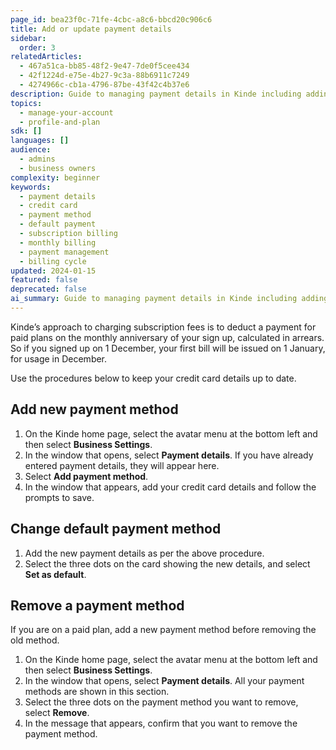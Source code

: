 ```yaml
---
page_id: bea23f0c-71fe-4cbc-a8c6-bbcd20c906c6
title: Add or update payment details
sidebar:
  order: 3
relatedArticles:
  - 467a51ca-bb85-48f2-9e47-7de0f5cee434
  - 42f1224d-e75e-4b27-9c3a-88b6911c7249
  - 4274966c-cb1a-4796-87be-43f42c4b37e6
description: Guide to managing payment details in Kinde including adding, updating, and removing payment methods for subscription billing.
topics:
  - manage-your-account
  - profile-and-plan
sdk: []
languages: []
audience:
  - admins
  - business owners
complexity: beginner
keywords:
  - payment details
  - credit card
  - payment method
  - default payment
  - subscription billing
  - monthly billing
  - payment management
  - billing cycle
updated: 2024-01-15
featured: false
deprecated: false
ai_summary: Guide to managing payment details in Kinde including adding, updating, and removing payment methods for subscription billing.
---
```


Kinde’s approach to charging subscription fees is to deduct a payment for paid plans on the monthly anniversary of your sign up, calculated in arrears. So if you signed up on 1 December, your first bill will be issued on 1 January, for usage in December.

Use the procedures below to keep your credit card details up to date.

## Add new payment method

1. On the Kinde home page, select the avatar menu at the bottom left and then select **Business Settings**.
2. In the window that opens, select **Payment details**. If you have already entered payment details, they will appear here.
3. Select **Add payment method**.
4. In the window that appears, add your credit card details and follow the prompts to save.

## Change default payment method

1. Add the new payment details as per the above procedure.
2. Select the three dots on the card showing the new details, and select **Set as default**.

## Remove a payment method

If you are on a paid plan, add a new payment method before removing the old method.

1. On the Kinde home page, select the avatar menu at the bottom left and then select **Business Settings**.
2. In the window that opens, select **Payment details**. All your payment methods are shown in this section.
3. Select the three dots on the payment method you want to remove, select **Remove**.
4. In the message that appears, confirm that you want to remove the payment method.
